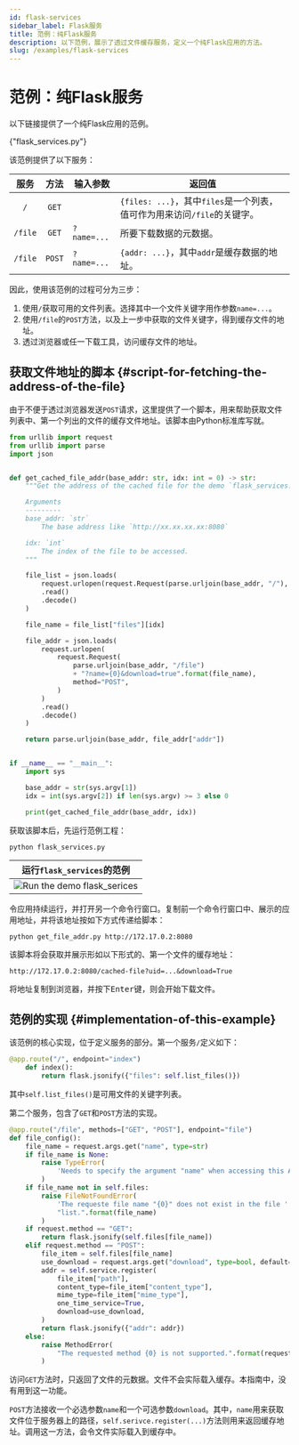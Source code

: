 ```yaml
---
id: flask-services
sidebar_label: Flask服务
title: 范例：纯Flask服务
description: 以下范例，展示了透过文件缓存服务，定义一个纯Flask应用的方法。
slug: /examples/flask-services
---
```





# 范例：纯Flask服务

以下链接提供了一个纯Flask应用的范例。

<p>
  <DarkButton to={demoURL("flask_services.py")} icon={mdiLanguagePython}>
    {"flask_services.py"}
  </DarkButton>
</p>

该范例提供了以下服务：

|  服务   |  方法  | <center>输入参数</center>       | <center>返回值</center>                                                  |
| :-----: | :----: | :------------------------------ | :----------------------------------------------------------------------- |
|   `/`   | `GET`  | <InlineIcon icon={biSlashLg} /> | `{files: ...}`，其中`files`是一个列表，值可作为用来访问`/file`的关键字。 |
| `/file` | `GET`  | `?name=...`                     | 所要下载数据的元数据。                                                   |
| `/file` | `POST` | `?name=...`                     | `{addr: ...}`，其中`addr`是缓存数据的地址。                              |

因此，使用该范例的过程可分为三步：

1. 使用`/`获取可用的文件列表。选择其中一个文件关键字用作参数`name=...`。
2. 使用`/file`的`POST`方法，以及上一步中获取的文件关键字，得到缓存文件的地址。
3. 透过浏览器或任一下载工具，访问缓存文件的地址。

## 获取文件地址的脚本 {#script-for-fetching-the-address-of-the-file}

由于不便于透过浏览器发送`POST`请求，这里提供了一个脚本，用来帮助获取文件列表中、第一个列出的文件的缓存文件地址。该脚本由Python标准库写就。

```python title="get_file_addr.py" showLineNumbers
from urllib import request
from urllib import parse
import json


def get_cached_file_addr(base_addr: str, idx: int = 0) -> str:
    """Get the address of the cached file for the demo `flask_services.py`

    Arguments
    ---------
    base_addr: `str`
        The base address like `http://xx.xx.xx.xx:8080`

    idx: `int`
        The index of the file to be accessed.
    """

    file_list = json.loads(
        request.urlopen(request.Request(parse.urljoin(base_addr, "/"), method="GET"))
        .read()
        .decode()
    )

    file_name = file_list["files"][idx]

    file_addr = json.loads(
        request.urlopen(
            request.Request(
                parse.urljoin(base_addr, "/file")
                + "?name={0}&download=true".format(file_name),
                method="POST",
            )
        )
        .read()
        .decode()
    )

    return parse.urljoin(base_addr, file_addr["addr"])


if __name__ == "__main__":
    import sys

    base_addr = str(sys.argv[1])
    idx = int(sys.argv[2]) if len(sys.argv) >= 3 else 0

    print(get_cached_file_addr(base_addr, idx))
```

获取该脚本后，先运行范例工程：

```shell
python flask_services.py
```

<div className="indark-inv">

|                      运行`flask_services`的范例                      |
| :------------------------------------------------------------------: |
| ![Run the demo flask_serices](/img/examples/run-flask-services.webp) |

</div>

令应用持续运行，并打开另一个命令行窗口。复制前一个命令行窗口中、展示的应用地址，并将该地址按如下方式传递给脚本：

```shell
python get_file_addr.py http://172.17.0.2:8080
```

该脚本将会获取并展示形如以下形式的、第一个文件的缓存地址：

```
http://172.17.0.2:8080/cached-file?uid=...&download=True
```

将地址复制到浏览器，并按下<kbd>Enter</kbd>键，则会开始下载文件。

## 范例的实现 {#implementation-of-this-example}

该范例的核心实现，位于定义服务的部分。第一个服务`/`定义如下：

```python showLineNumbers
@app.route("/", endpoint="index")
    def index():
        return flask.jsonify({"files": self.list_files()})
```

其中`self.list_files()`是可用文件的关键字列表。

第二个服务，包含了`GET`和`POST`方法的实现。

```python showLineNumbers
@app.route("/file", methods=["GET", "POST"], endpoint="file")
def file_config():
    file_name = request.args.get("name", type=str)
    if file_name is None:
        raise TypeError(
            'Needs to specify the argument "name" when accessing this API.'
        )
    if file_name not in self.files:
        raise FileNotFoundError(
            'The requeste file name "{0}" does not exist in the file '
            "list.".format(file_name)
        )
    if request.method == "GET":
        return flask.jsonify(self.files[file_name])
    elif request.method == "POST":
        file_item = self.files[file_name]
        use_download = request.args.get("download", type=bool, default=False)
        addr = self.service.register(
            file_item["path"],
            content_type=file_item["content_type"],
            mime_type=file_item["mime_type"],
            one_time_service=True,
            download=use_download,
        )
        return flask.jsonify({"addr": addr})
    else:
        raise MethodError(
            "The requested method {0} is not supported.".format(request.method)
        )
```

访问`GET`方法时，只返回了文件的元数据。文件不会实际载入缓存。本指南中，没有用到这一功能。

`POST`方法接收一个必选参数`name`和一个可选参数`download`。其中，`name`用来获取文件位于服务器上的路径，`self.serivce.register(...)`方法则用来返回缓存地址。调用这一方法，会令文件实际载入到缓存中。

